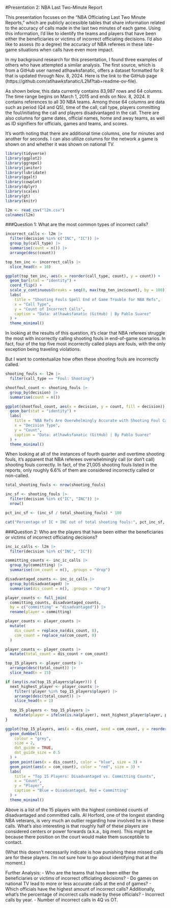 
#Presentation 2: NBA Last Two-Minute Report

This presentation focuses on the “NBA Officiating Last Two Minute Reports,” which are publicly accessible tables that share information related to the accuracy of calls made in the last two minutes of each game. Using this information, I'd like to identify the teams and players that have been either the beneficiaries or victims of incorrect officiating decisions. I'd also like to assess (to a degree) the accuracy of NBA referees in these late-game situations when calls have even more impact.

In my background research for this presentation, I found three examples of others who have attempted a similar analysis. The first source, which is from a GitHub user named atlhawksfanatic, offers a dataset formatted for R that is updated through Nov. 8, 2024. Here is the link to the GitHub page (https://github.com/atlhawksfanatic/L2M?tab=readme-ov-file).

As shown below, this data currently contains 83,987 rows and 64 columns. The time range begins on March 1, 2015 and ends on Nov. 8, 2024. It contains references to all 30 NBA teams. Among those 64 columns are data such as period (Q4 and Q5), time of the call, call type, players committing the foul/initiating the call and players disadvantaged in the call. There are also columns for game dates, official names, home and away teams, as well as ID signifiers for officials, games and teams, and scores.   

It's worth noting that there are additional time columns, one for minutes and another for seconds. I can also utilize columns for the network a game is shown on and whether it was shown on national TV. 


```r

library(tidyverse)
library(ggplot2)
library(ggrepel)
library(janitor)
library(lubridate)
library(ggalt)
library(cowplot)
library(dplyr)
library(scales)
library(gt)
library(knitr)

```

```r

l2m <- read_csv("l2m.csv")
colnames(l2m)

```

###Question 1: 
What are the most common types of incorrect calls?

```r

incorrect_calls <- l2m |>
  filter(decision %in% c("INC", "IC")) |>
  group_by(call_type) |>
  summarise(count = n()) |>
  arrange(desc(count))

top_ten_inc <- incorrect_calls |>
  slice_head(n = 10)  

ggplot(top_ten_inc, aes(x = reorder(call_type, count), y = count)) +
  geom_bar(stat = "identity") +
  coord_flip() +  
  scale_y_continuous(breaks = seq(0, max(top_ten_inc$count), by = 100)) +
  labs(
    title = "Shooting Fouls Spell End of Game Trouble for NBA Refs",
    x = "Call Type",
    y = "Count of Incorrect Calls",
    caption = "Data: atlhawksfanatic (GitHub) | By Pablo Suarez"
  ) +
  theme_minimal()

```

In looking at the results of this question, it's clear that NBA referees struggle the most with incorrectly calling shooting fouls in end-of-game scenarios. In fact, four of the top five most incorrectly called plays are fouls, with the only exception being traveling violations.

But I want to contextualize how often these shooting fouls are incorrectly called.

```r

shooting_fouls <- l2m |>
  filter(call_type == "Foul: Shooting")  

shootfoul_count <- shooting_fouls |>
  group_by(decision) |>        
  summarise(count = n())

ggplot(shootfoul_count, aes(x = decision, y = count, fill = decision)) +
  geom_bar(stat = "identity") +
  labs(
    title = "NBA Refs Are Overwhelmingly Accurate with Shooting Foul Calls",
    x = "Decision Type",
    y = "Count",
    caption = "Data: atlhawksfanatic (GitHub) | By Pablo Suarez"
  ) +
  theme_minimal()

```

When looking at all of the instances of fourth quarter and overtime shooting fouls, it's apparent that NBA referees overwhelmingly call (or don't call) shooting fouls correctly. In fact, of the 21,005 shooting fouls listed in the reports, only roughly 6.6% of them are considered incorrectly called or non-called.


```r

total_shooting_fouls <- nrow(shooting_fouls)

inc_sf <- shooting_fouls |>
  filter(decision %in% c("IC", "INC")) |>  
  nrow()

pct_inc_sf <- (inc_sf / total_shooting_fouls) * 100

cat("Percentage of IC + INC out of total shooting fouls:", pct_inc_sf, "%\n")

```

###Question 2: 
Who are the players that have been either the beneficiaries or victims of incorrect officiating decisions?

```r

inc_ic_calls <- l2m |>
  filter(decision %in% c("INC", "IC"))  

committing_counts <- inc_ic_calls |>
  group_by(committing) |>
  summarise(com_count = n(), .groups = "drop")  

disadvantaged_counts <- inc_ic_calls |>
  group_by(disadvantaged) |>
  summarise(dis_count = n(), .groups = "drop")

player_counts <- full_join(
  committing_counts, disadvantaged_counts,
  by = c("committing" = "disadvantaged")) |>
  rename(player = committing) 

player_counts <- player_counts |>
  mutate(
    dis_count = replace_na(dis_count, 0),
    com_count = replace_na(com_count, 0)
  )

```

```r

player_counts <- player_counts |>
  mutate(total_count = dis_count + com_count)  

top_15_players <- player_counts |>
  arrange(desc(total_count)) |>
  slice_head(n = 15)

if (any(is.na(top_15_players$player))) {
  next_highest_player <- player_counts |>
    filter(!player %in% top_15_players$player) |> 
    arrange(desc(total_count)) |>
    slice_head(n = 1)  
  
  top_15_players <- top_15_players |>
    mutate(player = ifelse(is.na(player), next_highest_player$player, player))
}
```

```r

ggplot(top_15_players, aes(x = dis_count, xend = com_count, y = reorder(player, total_count))) +
  geom_dumbbell(
    colour = "grey", 
    size = 2,         
    dot_guide = TRUE, 
    dot_guide_size = 0.5
  ) +
  geom_point(aes(x = dis_count), color = "blue", size = 3) +  
  geom_point(aes(x = com_count), color = "red", size = 3) +   
  labs(
    title = "Top 15 Players: Disadvantaged vs. Committing Counts",
    x = "Count",
    y = "Player",
    caption = "Blue = Disadvantaged, Red = Committing"
  ) +
  theme_minimal()

```

Above is a list of the 15 players with the highest combined counts of disadvantaged and committed calls. Al Horford, one of the longest standing NBA veterans, is very much an outlier regarding how involved he is in these calls. What's also interesting is that roughly half of these players are considered centers or power forwards (a.k.a., big men). This might be because there position on the court would make them susceptible to contact.

(What this doesn't necessarily indicate is how punishing these missed calls are for these players. I'm not sure how to go about identifying that at the moment.)

Further Analysis:
- Who are the teams that have been either the beneficiaries or victims of incorrect officiating decisions?
- Do games on national TV lead to more or less accurate calls at the end of games?
- Which officials have the highest amount of incorrect calls? Additionally, what's the percentage of incorrect calls made by these officials?
- Incorrect calls by year.
- Number of incorrect calls in 4Q vs OT.






